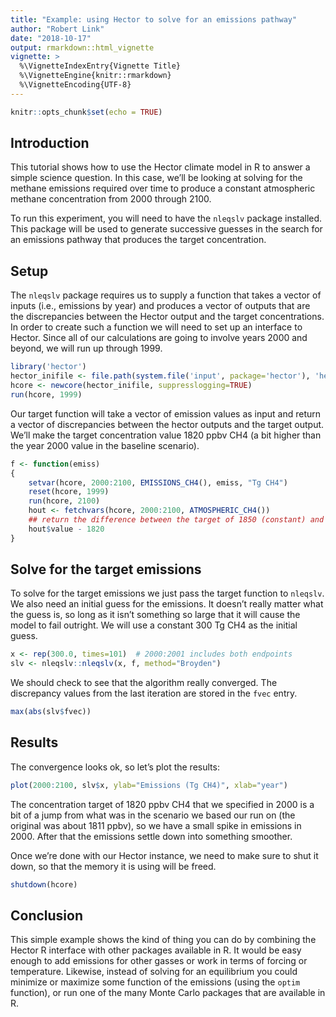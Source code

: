 ```yaml
---
title: "Example: using Hector to solve for an emissions pathway"
author: "Robert Link"
date: "2018-10-17"
output: rmarkdown::html_vignette
vignette: >
  %\VignetteIndexEntry{Vignette Title}
  %\VignetteEngine{knitr::rmarkdown}
  %\VignetteEncoding{UTF-8}
---
```



```r
knitr::opts_chunk$set(echo = TRUE)
```

## Introduction

This tutorial shows how to use the Hector climate model in R to answer a simple science 
question.  In this case, we'll be looking at solving for the methane emissions required 
over time to produce a constant atmospheric methane concentration from 2000 through 2100.

To run this experiment, you will need to have the `nleqslv` package installed.  This package
will be used to generate successive guesses in the search for an emissions pathway that produces
the target concentration.

## Setup

The `nleqslv` package requires us to supply a function that takes a vector of inputs (i.e., 
emissions by year) and produces a vector of outputs that are the discrepancies between the 
Hector output and the target concentrations.  In order to create such a function we will need to 
set up an interface to Hector.  Since all of our calculations are going to involve years 2000
and beyond, we will run up through 1999.

```r
library('hector')
hector_inifile <- file.path(system.file('input', package='hector'), 'hector_rcp60.ini')
hcore <- newcore(hector_inifile, suppresslogging=TRUE)
run(hcore, 1999)
```

Our target function will take a vector of emission values as input and return a vector of 
discrepancies between the hector outputs and the target output.  We'll make the target concentration
value 1820 ppbv CH4 (a bit higher than the year 2000 value in the baseline scenario).

```r
f <- function(emiss)
{
    setvar(hcore, 2000:2100, EMISSIONS_CH4(), emiss, "Tg CH4")
    reset(hcore, 1999)
    run(hcore, 2100)
    hout <- fetchvars(hcore, 2000:2100, ATMOSPHERIC_CH4())
    ## return the difference between the target of 1850 (constant) and the actual
    hout$value - 1820
}
```

## Solve for the target emissions

To solve for the target emissions we just pass the target function to `nleqslv`.  We also need an initial guess
for the emissions.  It doesn't really matter what the guess is, so long as it isn't something so large that it 
will cause the model to fail outright.  We will use a constant 300 Tg CH4 as the initial guess.

```r
x <- rep(300.0, times=101)  # 2000:2001 includes both endpoints
slv <- nleqslv::nleqslv(x, f, method="Broyden")
```

We should check to see that the algorithm really converged.  The discrepancy values from the last iteration
are stored in the `fvec` entry.
```r
max(abs(slv$fvec))
```

## Results

The convergence looks ok, so let's plot the results:

```r
plot(2000:2100, slv$x, ylab="Emissions (Tg CH4)", xlab="year") 
```

The concentration target of 1820 ppbv CH4 that we specified in 2000 is a bit of a jump from what was in the 
scenario we based our run on (the original was about 1811 ppbv), so we have a small spike in emissions in 2000.  After
that the emissions settle down into something smoother.

Once we're done with our Hector instance, we need to make sure to shut it down, so that the memory it is using 
will be freed.
```r
shutdown(hcore)
```

## Conclusion

This simple example shows the kind of thing you can do by combining the Hector R interface with other packages
available in R.  It would be easy enough to add emissions for other gasses or work in terms of forcing or temperature.
Likewise, instead of solving for an equilibrium you could minimize or maximize some function of the emissions (using the
`optim` function), or run one of the many Monte Carlo packages that are available in R.
